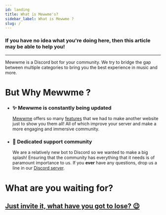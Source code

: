 ```yaml
---
id: landing
title: What is Mewwme's?
sidebar_label: What is Mewwme ?
slug: /
---
```


### If you have no idea what you're doing here, then this article may be able to help you!

---

Mewwme  is a Discord bot for your community. We try to bridge the gap between multiple categories to bring you the best experience in music and more.

# But Why Mewwme ?

- ### ✨ **Mewwme  is constantly being updated**

  [Mewwme](https://Mewwme.is-a.fun/) offers so many [features](/features) that we had to make another website just to show you them all! All of which improve your server and make a more engaging and immersive community.

- ### 👋 **Dedicated support community**
  We are a relatively new bot to Discord so we wanted to make a big splash! Ensuring that the community has everything that it needs is of paramount importance to us. If you **ever** have any questions, drop us a line in our [Discord server](https://Mewwme.is-a.fun/discord).

# What are you waiting for?

## [Just invite it, what have you got to lose? 😉](https://Mewwme.is-a.fun/invite)
